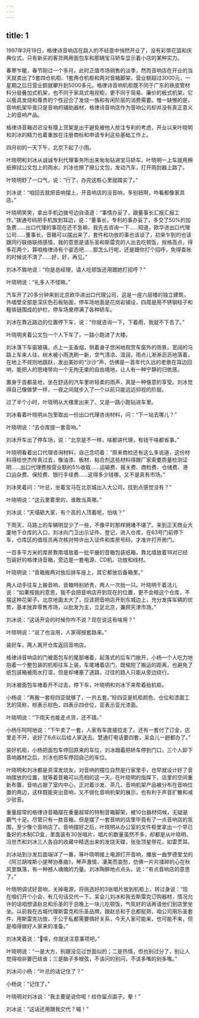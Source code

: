 ```yaml
---
---
---
```

title: 1
---




1997年3月19日，格律诗音响店在路人的不经意中悄然开业了，没有彩带花篮和庆典仪式，只有新买的客货两用面包车和那辆宝马轿车显示着小店的某种实力。

春寒乍暖，春节刚过一个多月，此时正值市场销售的淡季，然而音响店在开业的当天就卖出了5套四仓机柜、1套两仓机柜和两对音箱脚架，营业额超过3000元，一星期之后日营业额就攀升到5000多元。格律诗音响机柜既不同于广东的铁皮管材料分层叠加式机架，也不同于家具式电视柜，更不同于简易、廉价的板式机架，它以极具发烧和尊贵的个性迎合了发烧一族和有闲阶层的消费需要。惟一缺憾的是，音响机架毕竟只是音响的辅助器材，格律诗音响店作为音响公司却并没有真正意义上的音响产品。

格律诗音箱迟迟没有摆上货架是出于避免被他人抢注专利的考虑，开业以来叶晓明和刘冰的精力也着重放在注册商标和申请专利这些基础工作上。

四月初的一天下午，北京下起了小雨。

叶晓明和刘冰从诚诚专利代理事务所出来匆匆钻进宝马轿车，叶晓明一上车就用棉纸擦拭公文包上的雨水。刘冰也擦了擦公文包，发动汽车，打开雨刮器上路了。

叶晓明舒了一口气，说：“行了，办完这桩心里就踏实了。”

刘冰说：“咱回去就把音响摆上，开音响店的没音响，多别扭啊，咋看都像家具店。”

叶晓明笑笑，拿出手机边拨号边自语道：“事情办妥了，跟董事长汇报汇报工作。”拨通号码把手机放到耳边，说：“董事长，专利的事办妥了，多交了50%的加急费……出口代理的事现在还不急嘛，我先去咨询一下……知道，欧华进出口代理公司……董事长，音箱可以摆出来了，套件和功放的事也该谈了，初来乍到的也该跟同行联络联络感情，我的意思是请乐圣和斯雷克的人出去吃顿饭，规格高点，得多花两个，算咱格律诗有个姿态吧……那怎么行呢，还是跟你打个招呼，免得查账的时候说不清了……好，好，再见。”

刘冰不屑地说：“你是总经理，请人吃顿饭还用跟她打招呼？”

叶晓明说：“礼多人不怪嘛。”

汽车开了20多分钟来到北京欧华进出口代理公司，这是一座六层楼的独立建筑，外墙壁全部是深灰色石板贴面，停车场地面是花岗岩铺设，四周是用不锈钢柱子和粗铁链围成的护栏，停车场里停满了各种轿车。

刘冰在靠近路边的位置停下车，说：“你就咨询一下，下着雨，我就不下去了。”

叶晓明夹着公文包一个人下车了，一路小跑进了大楼。

刘冰落下车窗玻璃，点上一支香烟，侧着身子悠闲地观赏车窗外的雨景。宽阔的马路上车来人往，树木被小雨洗刷一新，空气清凉、湿润，雨点儿淅淅沥沥地落着，在地上不规则地跳跃，发出美妙的“沙沙”声，仿佛是一首年代久远的老歌在耳边回响，能把人的思绪带向一个无拘无束的自由境地，让人有一种宁静的归依感。

置身于首都圣地，坐在舒适的汽车里听轻柔的雨声，真是一种惬意的享受。刘冰觉得自己像做梦一样，一夜之间就步入了一个以前只能远远仰视的阶层。

过了半个小时，叶晓明从大楼里出来了，又是一路小跑钻进车里。

刘冰看着叶晓明从包里取出一份出口代理咨询材料，问：“下一站去哪儿？”

叶晓明说：“去仓库提一套音响。”

刘冰开车出了停车场，说：“北京是不一样，啥都讲代理，有钱干啥都省事。”

叶晓明看着出口代理咨询材料，自己念叨着：“原来商检还有这么多说道，这份材料得给世杰传真过去，像油漆、板材、粘合剂这些材料得跟厂家索要质量检测证明……出口代理费按营业额的5%收取……运输费、报关费、商检费、仓储费、港口运杂费、保险费、银行手续费……这得多少钱哪，又不是真有市场。”

刘冰笑着问：“叶总，坐着宝马在北京城出入大公司，找到点感觉没有？”

叶晓明说：“这云里雾里的，谁敢当真哪。”

刘冰说：“天塌砸大家，有个高的人顶着呢，怕啥？”

下雨天，马路上的车辆明显少了一些，不像平时那样拥堵不堪了。来到正天商业大厦地下仓库的入口，刘冰向门卫出示证件、登记，进入仓库，在63号门前停下车，仓库区的值班员再次核对特许出入证件和库房号码，才准许打开房门。

一百多平方米的库房靠南墙放着一批平展的音箱包装纸箱，靠北墙放着18对已经包装好的格律诗音箱，旁边是一套电源、CD机、功放和线材。

叶晓明说：“音箱搬两对放后排车座上，其它都放后备箱里。”

两人动手往车上搬音响，音箱特别娇贵，两人一次抬一只。叶晓明干着活儿说：“如果按我的意思，我不会把音响店开到现在的位置，更不会租这个仓库，不摆这种花架子。北京地面太大了，应该把音响店开到东城边上，充分发挥车辆的优势，基本放弃零售市场，以批发为主，立足北京，兼顾天津市场。”

刘冰说：“这话开会的时候你咋不说？现在说这有啥用？”

叶晓明说：“说了也没用，人家得按套路来。”

装好车，两人离开仓库返回音响店。

格律诗音响店的门被面包车的尾部堵着，起落式的后车门敞开，小杨一个人吃力地抱着一个整包装的机柜往车上装，车尾堵着店门，既缩短了搬运的距离，也避免了纸包装箱被雨水打湿，但是却堵塞了道路，过往的路人只能从旁边绕行。

刘冰被面包车堵着开不过去，停下车，叶晓明和刘冰下来帮着抬机柜。

小杨说：“再搬一套棕四亚就够了，一共五套。”棕四亚是机柜颜色、仓位和漆面工艺的简称，棕表示棕色，四表示四仓位，亚表示亚光漆面。

叶晓明说：“下雨天也能走点货，还不错。”

小杨乐呵呵地说：“下午卖了一套，人家有车直接拉走了。还有一套付了订金，店里走不开，说好了6点以后给人家送去。慧通打电话要四套，呆会儿一趟都办了。”

装好机柜，小杨把面包车停回原来的车位，刘冰跟着把轿车停到门口，三个人卸下音响器材之后，刘冰也把车停回自己的车位。

叶晓明和刘冰都是资深发烧友，对音响的摆位自然是行家里手，也早就设计好了音响摆放的位置，就等着音箱可以亮相的这一天。在叶晓明的指挥下，店里的空间重新布置，音响占据了室内中心，正对着沙发、茶几，音响机架产品被分布在音响位置的两边，这样既能突出音响，又不弱化音响机架的展示，也有利于声音扩散和减少驻音。

重量超常的格律诗音箱摆在重量超常的特制音箱脚架，被10台器材伺候，无疑是霸气十足。尽管只有一款音箱，但是摆了一套音响的店里毕竟有了一点音响店的氛围，至少像个音响店了。音响摆好之后，叶晓明从办公室的文件柜里拿出一个早已备好的木制CD盒，里面装有30张唱片，唱片的数量虽然不多，却都是从叶晓明、冯世杰和刘冰三人各自的收藏中精选出来的发烧天碟，张张顶星带花，如雷贯耳。

刘冰站到沙发后面端详了一番，等叶晓明接上电源打开音响，播放一曲罗德里戈的《阿兰胡埃斯小提琴协奏曲》，琴声激情、凄美而哀愁，仿佛一片片揉碎的心在秋风里飘落，有一种撼人魂魄的力量。刘冰陶醉地点点头，说：“有点音响店的意思了。”

叶晓明调试好音响，关掉电源，将挑选好的3张唱片放到机柜上，转过身说：“现在咱们开个小会，有几句话交代一下。呆会儿刘冰和我去斯雷克订购器材，情况允许的话咱想请赵总和乐圣的于总晚上一块儿吃顿饭，气氛好的话再请他们到店里坐坐。以前我在古城代理斯雷克和乐圣品牌，跟赵总和于总都挺熟，咱公司用乐圣套件，用斯雷克功放，于公于私都需要搞好关系，今天人家可能来，也可能不来，但是咱得做好人家来的准备。”

刘冰笑着说：“嗦，你就说注意事项吧。”

叶晓明说：“一是大方，别跟没见过世面似的；二是热情，但也别过分了，别让人觉得咱非要巴结谁；三是脑子多根弦，不该问的别问，不该多嘴的别多嘴。”

刘冰问小杨：“叶总的话记住了？”

小杨说：“记住了。”

叶晓明对刘冰说：“我主要是说你呢！给你留点面子，晕！”

刘冰说：“这话还用跟我交代？嘁！”
